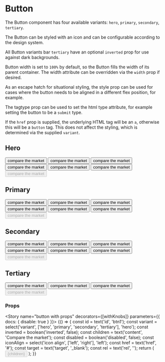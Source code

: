 
<Meta title="Components|Button" component={Button} />

# Button

The Button component has four available variants: `hero`, `primary`, `secondary`, `tertiary`.

The Button can be styled with an icon and can be configurable according to the design system.

All Button variants bar `tertiary` have an optional `inverted` prop for use against dark backgrounds.

Button width is set to `100%` by default, so the Button fills the width of its parent container. The width
attribute can be overridden via the `width` prop if desired.

As an escape hatch for situational styling, the style prop can be used for cases where the button needs to be aligned in a different flex position, for example.

The tagtype prop can be used to set the html type attribute, for example setting the button to be a `submit` type.

If the `href` prop is supplied, the underlying HTML tag will be an `a`, otherwise this will be a `button` tag. This does not
affect the styling, which is determined via the supplied `variant`.

## Hero
<Preview>
  <Story name="hero button">
    <FluidContainer>
      <Row>
        <Column sm={4}>
          <Button id="hero-btn01" variant="hero" href='#'>compare the market</Button>
        </Column>
        <Column sm={4}>
          <Button id="hero-btn02" variant="hero" icon={faInfoCircle}>compare the market</Button>
        </Column>
        <Column sm={4}>
          <Button id="hero-btn03" variant="hero" icon={faInfoCircle} iconAlign='right'>compare the market</Button>
        </Column>
      </Row>
      <StyledRow bg='#0f8927'>
        <Column sm={4}>
          <Button id="hero-btn04" variant="hero" inverted >compare the market</Button>
        </Column>
        <Column sm={4}>
          <Button id="hero-btn05" variant="hero" inverted icon={faInfoCircle}>compare the market</Button>
        </Column>
        <Column sm={4}>
          <Button id="hero-btn06" variant="hero" inverted icon={faInfoCircle} iconAlign='right'>compare the market</Button>
        </Column>
      </StyledRow>
      <Row>
        <Column sm={4}>
          <Button id="hero-btn07" variant="hero" disabled>compare the market</Button>
        </Column>
      </Row>
    </FluidContainer>
  </Story>
</Preview>

## Primary
<Preview>
  <Story name="primary button">
    <FluidContainer>
      <Row>
        <Column sm={4}>
          <Button id="primary-btn01" variant="primary" >compare the market</Button>
        </Column>
        <Column sm={4}>
          <Button id="primary-btn02" variant="primary" icon={faInfoCircle}>compare the market</Button>
        </Column>
        <Column sm={4}>
          <Button id="primary-btn03" variant="primary" icon={faInfoCircle} iconAlign='right'>compare the market</Button>
        </Column>
      </Row>
      <StyledRow bg='#0b60b7'>
        <Column sm={4}>
          <Button id="primary-btn04" variant="primary" inverted >compare the market</Button>
        </Column>
        <Column sm={4}>
          <Button id="primary-btn05" variant="primary" inverted icon={faInfoCircle}>compare the market</Button>
        </Column>
        <Column sm={4}>
          <Button id="primary-btn06" variant="primary" inverted icon={faInfoCircle} iconAlign='right'>compare the market</Button>
        </Column>
      </StyledRow>
      <Row>
        <Column sm={4}>
          <Button id="primary-btn07" variant="primary" disabled>compare the market</Button>
        </Column>
      </Row>
    </FluidContainer>
  </Story>
</Preview>

## Secondary
<Preview>
  <Story name="secondary button">
    <FluidContainer>
      <Row>
        <Column sm={4}>
          <Button id="secondary-btn01" variant="secondary" >compare the market</Button>
        </Column>
        <Column sm={4}>
          <Button id="secondary-btn02" variant="secondary" icon={faInfoCircle}>compare the market</Button>
        </Column>
        <Column sm={4}>
          <Button id="secondary-btn03" variant="secondary" icon={faInfoCircle} iconAlign='right'>compare the market</Button>
        </Column>
      </Row>
      <StyledRow bg='#0b60b7'>
        <Column sm={4}>
          <Button id="secondary-btn04" variant="secondary" inverted >compare the market</Button>
        </Column>
        <Column sm={4}>
          <Button id="secondary-btn05" variant="secondary" inverted icon={faInfoCircle}>compare the market</Button>
        </Column>
        <Column sm={4}>
          <Button id="secondary-btn06" variant="secondary" inverted icon={faInfoCircle} iconAlign='right'>compare the market</Button>
        </Column>
      </StyledRow>
      <Row>
        <Column sm={4}>
          <Button id="secondary-btn07" variant="secondary" disabled>compare the market</Button>
        </Column>
      </Row>
    </FluidContainer>
  </Story>
</Preview>

## Tertiary
<Preview>
  <Story name="tertiary button">
    <FluidContainer>
      <Row>
        <Column sm={4}>
          <Button id="tertiary-btn01" variant="tertiary" >compare the market</Button>
        </Column>
        <Column sm={4}>
          <Button id="tertiary-btn02" variant="tertiary" icon={faInfoCircle}>compare the market</Button>
        </Column>
        <Column sm={4}>
          <Button id="tertiary-btn03" variant="tertiary" icon={faInfoCircle} iconAlign='right'>compare the market</Button>
        </Column>
      </Row>
      <Row>
        <Column sm={4}>
          <Button id="tertiary-btn04" variant="tertiary" disabled>compare the market</Button>
        </Column>
      </Row>
    </FluidContainer>
  </Story>
</Preview>

### Props

<Props of={Button} />

<Story name="button with props" decorators={[withKnobs]} parameters={{ docs: { disable: true } }}>
  {() => {
    const id = text('id', 'btn1');
    const variant = select('variant', ['hero', 'primary', 'secondary', 'tertiary'], 'hero');
    const inverted = boolean('inverted', false);
    const children = text('content', 'Compare the market');
    const disabled = boolean('disabled',  false);
    const iconAlign = select('icon align', ['left', 'right'], 'left');
    const href = text('href', '#');
    const target = text('target', '_blank');
    const rel = text('rel', '');
    return (
      <Button
        id={id}
        variant={variant}
        inverted={inverted}
        disabled={disabled}
        icon={faInfoCircle}
        iconAlign={iconAlign}
        href={href}
        target={target}
        rel={rel}
      >
        {children}
      </Button>
    );
  }}
</Story>
